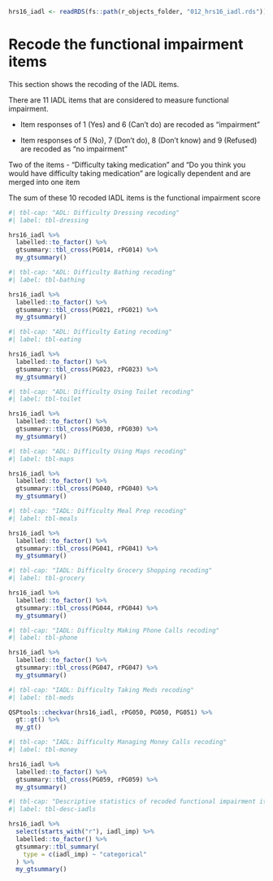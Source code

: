 ```r
hrs16_iadl <- readRDS(fs::path(r_objects_folder, "012_hrs16_iadl.rds"))

```

# Recode the functional impairment items

This section shows the recoding of the IADL items.

There are 11 IADL items that are considered to measure functional impairment.

-   Item responses of 1 (Yes) and 6 (Can't do) are recoded as "impairment"

-   Item responses of 5 (No), 7 (Don't do), 8 (Don't know) and 9 (Refused) are recoded as "no impairment"

Two of the items - "Difficulty taking medication" and "Do you think you would have difficulty taking medication" are logically dependent and are merged into one item

The sum of these 10 recoded IADL items is the functional impairment score

```r
#| tbl-cap: "ADL: Difficulty Dressing recoding"
#| label: tbl-dressing

hrs16_iadl %>%
  labelled::to_factor() %>%
  gtsummary::tbl_cross(PG014, rPG014) %>%
  my_gtsummary()
```

```r
#| tbl-cap: "ADL: Difficulty Bathing recoding"
#| label: tbl-bathing

hrs16_iadl %>%
  labelled::to_factor() %>%
  gtsummary::tbl_cross(PG021, rPG021) %>%
  my_gtsummary()
```

```r
#| tbl-cap: "ADL: Difficulty Eating recoding"
#| label: tbl-eating

hrs16_iadl %>%
  labelled::to_factor() %>%
  gtsummary::tbl_cross(PG023, rPG023) %>%
  my_gtsummary()
```

```r
#| tbl-cap: "ADL: Difficulty Using Toilet recoding"
#| label: tbl-toilet

hrs16_iadl %>%
  labelled::to_factor() %>%
  gtsummary::tbl_cross(PG030, rPG030) %>%
  my_gtsummary()
```

```r
#| tbl-cap: "ADL: Difficulty Using Maps recoding"
#| label: tbl-maps

hrs16_iadl %>%
  labelled::to_factor() %>%
  gtsummary::tbl_cross(PG040, rPG040) %>%
  my_gtsummary()
```

```r
#| tbl-cap: "IADL: Difficulty Meal Prep recoding"
#| label: tbl-meals

hrs16_iadl %>%
  labelled::to_factor() %>%
  gtsummary::tbl_cross(PG041, rPG041) %>%
  my_gtsummary()
```

```r
#| tbl-cap: "IADL: Difficulty Grocery Shopping recoding"
#| label: tbl-grocery

hrs16_iadl %>%
  labelled::to_factor() %>%
  gtsummary::tbl_cross(PG044, rPG044) %>%
  my_gtsummary()
```

```r
#| tbl-cap: "IADL: Difficulty Making Phone Calls recoding"
#| label: tbl-phone

hrs16_iadl %>%
  labelled::to_factor() %>%
  gtsummary::tbl_cross(PG047, rPG047) %>%
  my_gtsummary()
```

```r
#| tbl-cap: "IADL: Difficulty Taking Meds recoding"
#| label: tbl-meds

QSPtools::checkvar(hrs16_iadl, rPG050, PG050, PG051) %>%
  gt::gt() %>%
  my_gt()
```

```r
#| tbl-cap: "IADL: Difficulty Managing Money Calls recoding"
#| label: tbl-money

hrs16_iadl %>%
  labelled::to_factor() %>%
  gtsummary::tbl_cross(PG059, rPG059) %>%
  my_gtsummary()
```

```r
#| tbl-cap: "Descriptive statistics of recoded functional impairment items"
#| label: tbl-desc-iadls

hrs16_iadl %>%
  select(starts_with("r"), iadl_imp) %>%
  labelled::to_factor() %>%
  gtsummary::tbl_summary(
    type = c(iadl_imp) ~ "categorical"
  ) %>%
  my_gtsummary()


```
